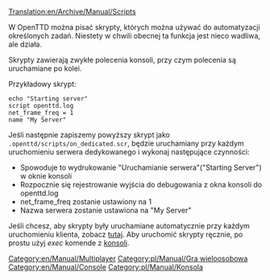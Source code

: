 [[Translation:en/Archive/Manual/Scripts]]


W OpenTTD można pisać skrypty, których można używać do automatyzacji określonych zadań.
Niestety w chwili obecnej ta funkcja jest nieco wadliwa, ale działa.

Skrypty zawierają zwykłe polecenia konsoli, przy czym polecenia są uruchamiane po kolei.

Przykładowy skrypt:

 echo "Starting server"
 script openttd.log
 net_frame_freq = 1
 name "My Server"

Jeśli następnie zapiszemy powyższy skrypt jako <tt>.openttd/scripts/on_dedicated.scr</tt>, będzie uruchamiany przy każdym uruchomieniu serwera dedykowanego i wykonaj następujące czynności:

* Spowoduje to wydrukowanie "Uruchamianie serwera"("Starting Server") w oknie konsoli
* Rozpocznie się rejestrowanie wyjścia do debugowania z okna konsoli do openttd.log
* net_frame_freq zostanie ustawiony na 1
* Nazwa serwera zostanie ustawiona na "My Server"


Jeśli chcesz, aby skrypty były uruchamiane automatycznie przy każdym uruchomieniu klienta, zobacz [[pl/Manual/Uruchamianie skryptów startowych|tutaj]]. Aby uruchomić skrypty ręcznie, po prostu użyj ''exec'' komende z [[pl/Manual/Konsola|konsoli]].

[[Category:en/Manual/Multiplayer]] [[Category:pl/Manual/Gra wieloosobowa]]
[[Category:en/Manual/Console]] [[Category:pl/Manual/Konsola]]